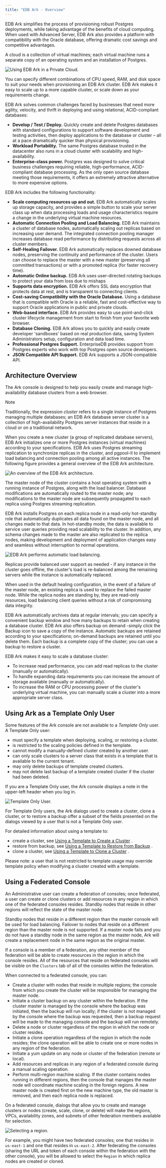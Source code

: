 ```yaml
---
title: "EDB Ark - Overview"
---
```


<div id="ark_overview" class="registered_link"></div>

EDB Ark simplifies the process of provisioning robust Postgres deployments, while taking advantage of the benefits of cloud computing. When used with Advanced Server, EDB Ark also provides a platform with compatibility with the Oracle database, offering dramatic cost savings and competitive advantages.

A cloud is a collection of virtual machines; each virtual machine runs a separate copy of an operating system and an installation of Postgres.

![*Using EDB Ark in a Private Cloud.*](images/ark_overview_private_cloud.png)

You can specify different combinations of CPU speed, RAM, and disk space to suit your needs when provisioning an EDB Ark cluster. EDB Ark makes it easy to scale up to a more capable cluster, or scale down as your requirements change.

EDB Ark solves common challenges faced by businesses that need more agility, velocity, and thrift in deploying and using relational, ACID-compliant databases:

-   **Develop / Test / Deploy.** Quickly create and delete Postgres databases with standard configurations to support software development and testing activities, then deploy applications to the database or cluster – all at a pace dramatically quicker than physical provisioning.
-   **Workload Portability.** The same Postgres database trusted in the datacenter also runs in a cloud cluster with scalability and high-availability.
-   **Enterprise-class power.** Postgres was designed to solve critical business challenges requiring reliable, high-performance, ACID-compliant database processing. As the only open source database meeting those requirements, it offers an extremely attractive alternative to more expensive options.

EDB Ark includes the following functionality:

-   **Scale computing resources up and out.** EDB Ark automatically scales up storage capacity, and provides a simple button to scale your server class up when data processing loads and usage characteristics require a change in the underlying virtual machine resources.
-   **Automatic Connection Pooling and Load Balancing.** EDB Ark maintains a cluster of database nodes, automatically scaling out replicas based on increasing user demand. The integrated connection pooling manager increases database read performance by distributing requests across all cluster members.
-   **Self-Healing Failover.** EDB Ark automatically replaces downed database nodes, preserving the continuity and performance of the cluster. Users can choose to replace the master with a new master (preserving all committed transactions) or with a promoted replica (for faster recovery time).
-   **Automatic Online backup.** EDB Ark uses user-directed rotating backups to protect your data from loss due to mishaps
-   **Supports data encryption.** EDB Ark offers SSL data encryption that protects data at rest, and is transparent to connecting clients.
-   **Cost-saving Compatibility with the Oracle Database.** Using a database that is compatible with Oracle is a reliable, fast and cost-effective way to support Oracle applications in public and private clouds.
-   **Web-based interface.** EDB Ark provides easy to use point-and-click cluster lifecycle management from start to finish from your favorite web browser.
-   **Database Cloning.** EDB Ark allows you to quickly and easily create developer 'sandboxes' based on real production data, saving System Administrators setup, configuration and data load time.
-   **Professional Postgres Support.** EnterpriseDB provides support from Postgres experts who work with top Postgres open source developers.
-   **JSON Compatible API Support.** EDB Ark supports a JSON-compatible API.

## Architecture Overview

The Ark console is designed to help you easily create and manage high-availability database clusters from a web browser.

<div class="note">

<div class="title">

Note

</div>

Traditionally, the expression *cluster* refers to a single instance of Postgres managing multiple databases; an EDB Ark database server cluster is a collection of high-availability Postgres server instances that reside in a cloud or on a traditional network.

</div>

When you create a new cluster (a group of replicated database servers), EDB Ark initializes one or more Postgres instances (virtual machines) according to your specifications. EDB Ark uses Postgres streaming replication to synchronize replicas in the cluster, and pgpool-II to implement load balancing and connection pooling among all active instances. The following figure provides a general overview of the EDB Ark architecture.

![*An overview of the EDB Ark architecture.*](images/ark_architecture_overview.png)

The master node of the cluster contains a host operating system with a running instance of Postgres, along with the load balancer. Database modifications are automatically routed to the master node; any modifications to the master node are subsequently propagated to each replica using Postgres streaming replication.

EDB Ark installs Postgres on each replica node in a read-only hot-standby role that automatically duplicates all data found on the master node, and all changes made to that data. In hot-standby mode, the data is available to service user queries providing read scalability to the cluster. In addition, any schema changes made to the master are also replicated to the replica nodes, making development and deployment of application changes easy and seamless without interruption to normal operations.

![*EDB Ark performs automatic load balancing.*](images/ark_overview_load_balance.png)

Replicas provide balanced user support as needed - if any instance in the cluster goes offline, the cluster's load is re-balanced among the remaining servers while the instance is automatically replaced.

When used in the default healing configuration, in the event of a failure of the master node, an existing replica is used to replace the failed master node. While the replica nodes are standing by, they are read-only resources, load balancing client queries without a risk of compromising data integrity.

EDB Ark automatically archives data at regular intervals; you can specify a convenient backup window and how many backups to retain when creating a database cluster. EDB Ark also offers backup on demand -simply click the Backup icon to save a copy of the instance. Automatic backups are retained according to your specifications; on-demand backups are retained until you delete them. Each backup is a complete copy of the cluster; you can use a backup to restore a cluster.

EDB Ark makes it easy to scale a database cluster:

-   To increase read performance, you can add read replicas to the cluster (manually or automatically).
-   To handle expanding data requirements you can increase the amount of storage available (manually or automatically).
-   To increase the RAM or CPU processing power of the cluster's underlying virtual machine, you can manually scale a cluster into a more appropriate server class.

<div id="template_only_user" class="registered_link"></div>

## Using Ark as a Template Only User

Some features of the Ark console are not available to a *Template* *Only* user. A Template Only user:

-   must specify a template when deploying, scaling, or restoring a cluster.
-   is restricted to the scaling policies defined in the template.
-   cannot modify a manually-defined cluster created by another user.
-   can only scale clusters to a server class that exists in a template that is available to the current tenant.
-   may only delete backups of template created clusters.
-   may not delete last backup of a template created cluster if the cluster had been deleted.

If you are a Template Only user, the Ark console displays a note in the upper-left header when you log in.

![*Template Only User.*](images/using_ark_template_only.png)

For Template Only users, the Ark dialogs used to create a cluster, clone a cluster, or to restore a backup offer a subset of the fields presented on the dialogs viewed by a user that is not a Template Only user.

For detailed information about using a template to:

-   create a cluster, see [Using a Template to Create a Cluster](../05_creating_a_cluster/#template_create_cluster) .
-   restore from backup, see [Using a Template to Restore from Backup](../07_manage_backup_recovery/#template_restore) .
-   clone a cluster, see [Using a Template to Clone a Cluster](../05_creating_a_cluster/#template_clone_cluster) .

Please note: a user that is not restricted to template usage may override template policy when modifying a cluster created with a template.

<div id="federated_console" class="registered_link"></div>

## Using a Federated Console

An Administrative user can create a federation of consoles; once federated, a user can create or clone clusters or add resources in any region in which one of the federated consoles resides. Standby nodes that reside in other regions will reflect the state of the master node.

Standby nodes that reside in a different region than the master console will be used for load balancing. Failover to nodes that reside on a different region than the master node is not supported. If a master node fails and you do not have a standby node in the same region as the master node, Ark will create a replacement node in the same region as the original master.

If a console is a member of a federation, any other member of the federation will be able to create resources in the region in which the console resides. All of the resources that reside on federated consoles will be visible on the `Clusters` tab of all of the consoles within the federation.

When connected to a federated console, you can:

-   Create a cluster with nodes that reside in multiple regions; the console from which you create the cluster will be responsible for managing the master node.
-   Initiate a cluster backup on any cluster within the federation. If the cluster master is managed by the console where the backup was initiated, then the backup will run locally; if the cluster is not managed by the console where the backup was requested, then a backup request will be made to the managing console and the backup will run remotely.
-   Delete a node or cluster regardless of the region in which the node or cluster resides.
-   Initiate a clone operation regardless of the region in which the node resides; the clone operation will be able to create one or more nodes in any region of the federation.
-   Initiate a yum update on any node or cluster of the federation (remote or local).
-   Add resources and replicas in any region of a federated console during a manual scaling operation.
-   Perform multi-region machine scaling. If the cluster contains nodes running in different regions, then the console that manages the master node will coordinate machine scaling in the foreign regions. A new master node is created first on the new machine type, the old master is removed, and then each replica node is replaced.

On a federated console, dialogs that allow you to create and manage clusters or nodes (create, scale, clone, or delete) will make the regions, VPCs, availability zones, and subnets of other federation members available for selection.

![*Selecting a region.*](images/ark_create_cross_region.png)

For example, you might have two federated consoles; one that resides in `us-east-1` and one that resides in `us-east-2`. After federating the consoles (sharing the URL and token of each console within the federation with the other console), you will be allowed to select the `Region` in which replica nodes are created or cloned.
